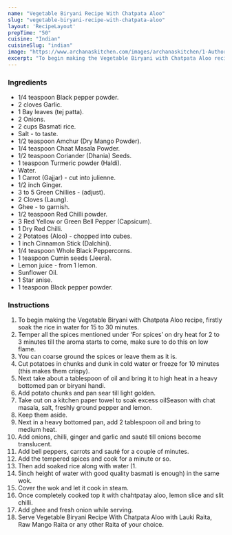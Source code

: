 ---
name: "Vegetable Biryani Recipe With Chatpata Aloo"
slug: "vegetable-biryani-recipe-with-chatpata-aloo"
layout: 'RecipeLayout'
prepTime: "50"
cuisine: "Indian"
cuisineSlug: "indian"
image: "https://www.archanaskitchen.com/images/archanaskitchen/1-Author/Akansha_Bansal/vegetable_biryani_1600.jpg"
excerpt: "To begin making the Vegetable Biryani with Chatpata Aloo recipe, firstly soak the rice in water for 15 to 30 minutes"
---

### Ingredients

- 1/4 teaspoon Black pepper powder.
- 2 cloves Garlic.
- 1 Bay leaves (tej patta).
- 2 Onions.
- 2 cups Basmati rice.
- Salt - to taste.
- 1/2 teaspoon Amchur (Dry Mango Powder).
- 1/4 teaspoon Chaat Masala Powder.
- 1/2 teaspoon Coriander (Dhania) Seeds.
- 1 teaspoon Turmeric powder (Haldi).
- Water.
- 1 Carrot (Gajjar) - cut into julienne.
- 1/2 inch Ginger.
- 3 to 5 Green Chillies - (adjust).
- 2 Cloves (Laung).
- Ghee - to garnish.
- 1/2 teaspoon Red Chilli powder.
- 3 Red Yellow or Green Bell Pepper (Capsicum).
- 1 Dry Red Chilli.
- 2 Potatoes (Aloo) - chopped into cubes.
- 1 inch Cinnamon Stick (Dalchini).
- 1/4 teaspoon Whole Black Peppercorns.
- 1 teaspoon Cumin seeds (Jeera).
- Lemon juice - from 1 lemon.
- Sunflower Oil.
- 1 Star anise.
- 1 teaspoon Black pepper powder.

### Instructions

1. To begin making the Vegetable Biryani with Chatpata Aloo recipe, firstly soak the rice in water for 15 to 30 minutes.
1. Temper all the spices mentioned under ‘For spices’ on dry heat for 2 to 3 minutes till the aroma starts to come, make sure to do this on low flame.
1. You can coarse ground the spices or leave them as it is.
1. Cut potatoes in chunks and dunk in cold water or freeze for 10 minutes (this makes them crispy).
1. Next take about a tablespoon of oil and bring it to high heat in a heavy bottomed pan or biryani handi.
1. Add potato chunks and pan sear till light golden.
1. Take out on a kitchen paper towel to soak excess oilSeason with chat masala, salt, freshly ground pepper and lemon.
1. Keep them aside.
1. Next in a heavy bottomed pan, add 2 tablespoon oil and bring to medium heat.
1. Add onions, chilli, ginger and garlic and sauté till onions become translucent.
1. Add bell peppers, carrots and sauté for a couple of minutes.
1. Add the tempered spices and cook for a minute or so.
1. Then add soaked rice along with water (1.
1. 5inch height of water with good quality basmati is enough) in the same wok.
1. Cover the wok and let it cook in steam.
1. Once completely cooked top it with chahtpatay aloo, lemon slice and slit chilli.
1. Add ghee and fresh onion while serving.
1. Serve Vegetable Biryani Recipe With Chatpata Aloo with Lauki Raita, Raw Mango Raita or any other Raita of your choice.
